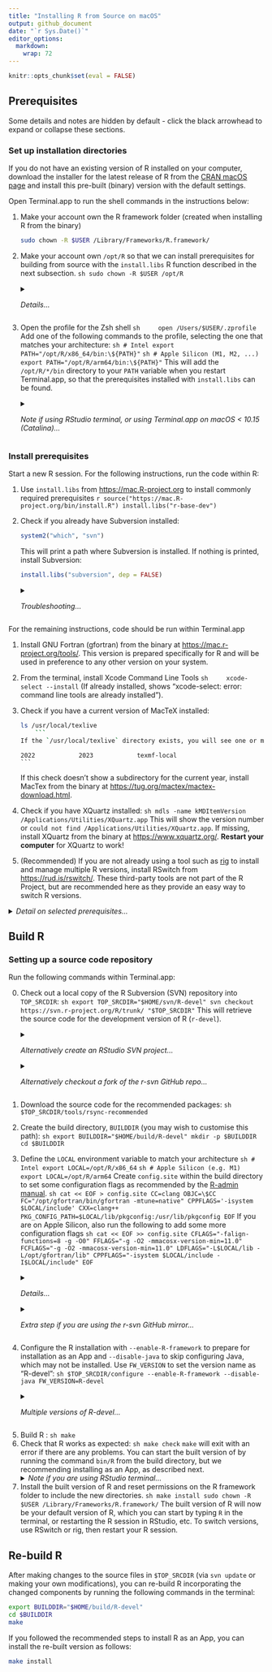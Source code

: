 ```yaml
---
title: "Installing R from Source on macOS"
output: github_document
date: "`r Sys.Date()`"
editor_options: 
  markdown: 
    wrap: 72
---
```


```r
knitr::opts_chunk$set(eval = FALSE)
```

## Prerequisites

Some details and notes are hidden by default - click the black arrowhead to 
expand or collapse these sections.

### Set up installation directories

If you do not have an existing version of R installed on your computer, download 
the installer for the latest release of R from the [CRAN macOS page](https://cran.r-project.org/bin/macosx/) and install this pre-built 
(binary) version with the default settings.

Open Terminal.app to run the shell commands in the instructions below:

1.  Make your account own the R framework folder (created when installing R from 
the binary)
    ```sh
sudo chown -R $USER /Library/Frameworks/R.framework/
   ```
2. Make your account own `/opt/R` so that we can install prerequisites for 
building from source with the `install.libs` R function described in the next subsection.
    ```sh
sudo chown -R $USER /opt/R
    ```
    <details><summary><i>Details...</i></summary> If this is skipped, you get errors when 
running `install.libs("r-base-dev")`, e.g. "Can't restore time", 
"Can't unlink already-existing object".
    </details>
3.  Open the profile for the Zsh shell 
    ```sh
    open /Users/$USER/.zprofile
    ```
    Add one of the following commands to the profile, selecting the one that 
    matches your architecture:
    ```sh
# Intel
export PATH="/opt/R/x86_64/bin:\${PATH}"
    ```
    ```sh
# Apple Silicon (M1, M2, ...)
export PATH="/opt/R/arm64/bin:\${PATH}"
    ```
    This will add the `/opt/R/*/bin` directory to your `PATH` variable 
    when you restart Terminal.app, so that the prerequisites 
    installed with `install.libs` can be found.
   <details><summary><i>Note if using RStudio terminal, or using Terminal.app on macOS < 10.15 (Catalina)...</i></summary> The code above assumes you are running shell commands in a Zsh shell (the default for Terminal.app on macOS &ge; 10.15). If you are using a bash shell, edit <code>.bash_profile</code> rather than <code>.zprofile</code>. The type of terminal in RStudio can be set in Terminal Options from the terminal or in Global Options.
</details>

### Install prerequisites

Start a new R session. For the following instructions, run the code within R:
	
[//]: # (
check .zprofile okay? 
system2 which svn - need to restart computer or something for it to be recognised once installed?
)

1.  Use `install.libs` from <https://mac.R-project.org> to install commonly required prerequisites
    ```r
source("https://mac.R-project.org/bin/install.R")
install.libs("r-base-dev")
    ```
2.  Check if you already have Subversion installed:

    ```r
system2("which", "svn")
    ```
    
    This will print a path where Subversion is installed. If nothing is 
    printed, install Subversion:

    ```r
install.libs("subversion", dep = FALSE)
    ```
    
    <details><summary><i>Troubleshooting...</i></summary> If this does not work, try installing Subversion via your preferred package manager, e.g. with Homebrew: <code>brew install svn</code>.
    </details>
    
For the remaining instructions, code should be run within Terminal.app

1.  Install GNU Fortran (gfortran) from the binary at 
<https://mac.r-project.org/tools/>. This version is prepared specifically 
for R and will be used in preference to any other version on your system.
2.  From the terminal, install Xcode Command Line Tools
    ```sh
    xcode-select --install
    ```
    (If already installed, shows "xcode-select: error: command line tools are
already installed").
3.  Check if you have a current version of MacTeX installed:
    ```sh
ls /usr/local/texlive
    ```
    If the `/usr/local/texlive` directory exists, you will see one or more subdirectories named by year, e.g.
    ```
    2022            2023            texmf-local
    ```
    If this check doesn't show a subdirectory for the current year, install MacTex from the binary at <https://tug.org/mactex/mactex-download.html>.
4.  Check if you have XQuartz installed:
    ```sh
mdls -name kMDItemVersion /Applications/Utilities/XQuartz.app
    ```
    This will show the version number or `could not find /Applications/Utilities/XQuartz.app`. If missing, install XQuartz from the binary at  <https://www.xquartz.org/>. **Restart your computer** for XQuartz to work!  
5. (Recommended)  If you are not already using a tool such as [rig](https://github.com/r-lib/rig) 
to install and manage multiple R versions, install RSwitch from <https://rud.is/rswitch/>. These third-party tools are not part of the R 
Project, but are recommended here as they provide an easy way to switch R 
versions.

<details><summary><i>Detail on selected prerequisites...</i></summary>
The following prerequisites have been installed by the above instructions:
<ul>
<li> jpeg, libpng, pkgconfig, tiff and zlib-system-stub from r-base-dev. </li>
<li> Objective C compiler from xcode command line tools. </li>
<li> Tcl/Tk and texinfo from standard installation of R binary. </li>
</ul>
The following optional prerequisites have been skipped as they are unlikely 
to be needed by R contributors
<ul>
<li> readline5. Apple's editline is sufficient. Can install with `install.libs("readline5")`. </li>
<li> Cairo/Pango. Can install both with `install.libs("pango")`. </li>
<li> Java. See [Java subsection in R-admin macOS instructions](https://cran.r-project.org/doc/manuals/r-patched/R-admin.html#Java-_0028macOS_0029) to add Java support. You may have installed Java to use a Java-using R package. </li>
</ul>
</details>

## Build R

### Setting up a source code repository

Run the following commands within Terminal.app: 

0. Check out a local copy of the R Subversion (SVN) repository into `TOP_SRCDIR`:
    ```sh
export TOP_SRCDIR="$HOME/svn/R-devel"
svn checkout https://svn.r-project.org/R/trunk/ "$TOP_SRCDIR"
    ```
    This will retrieve the source code for the development version of R (`r-devel`).
    <details><summary><i>Alternatively create an RStudio SVN project...</i></summary> You may prefer to create an RStudio project from the SVN repository. Set `https://svn.r-project.org/R/trunk/` as the Repository URL; set `R-devel` as the project directory name and create the project as a subdirectory of `/Users/<username>/svn` (or adapt the definition of `TOP_SRCDIR` to match where you create the project). This will create an SVN pane in RStudio where you can track changes.
    </details>
    <details><summary><i>Alternatively checkout a fork of the r-svn GitHub repo...</i></summary> You may prefer to use a fork of the <a href="https://github.com/r-devel/r-svn">r-svn GitHub repo</a>. Set the <code>TOP_SRCDIR</code> environment variable to the directory where you checkout your fork of the repository.
    </details>

1.  Download the source code for the recommended packages:
    ```sh
$TOP_SRCDIR/tools/rsync-recommended
    ```

2.  Create the build directory, `BUILDDIR` (you may wish to customise this path):
    ```sh
export BUILDDIR="$HOME/build/R-devel"
mkdir -p $BUILDDIR
cd $BUILDDIR
    ```

3.  Define the `LOCAL` environment variable to match your architecture
    ```sh
# Intel
export LOCAL=/opt/R/x86_64 
    ```
    ```sh
# Apple Silicon (e.g. M1)
export LOCAL=/opt/R/arm64  
    ```
    Create `config.site` within the build directory to set some configuration flags as recommended by the [R-admin manual](https://cran.r-project.org/doc/manuals/r-devel/R-admin.html#Prerequisites).
    ```sh
cat << EOF > config.site
CC=clang
OBJC=\$CC
FC="/opt/gfortran/bin/gfortran -mtune=native"
CPPFLAGS='-isystem $LOCAL/include'
CXX=clang++
PKG_CONFIG_PATH=$LOCAL/lib/pkgconfig:/usr/lib/pkgconfig
EOF
    ```
    If you are on Apple Silicon, also run the following to add some more configuration flags
    ```sh
cat << EOF >> config.site
CFLAGS="-falign-functions=8 -g -O0"
FFLAGS="-g -O2 -mmacosx-version-min=11.0"
FCFLAGS="-g -O2 -mmacosx-version-min=11.0"
LDFLAGS="-L$LOCAL/lib -L/opt/gfortran/lib"
CPPFLAGS="-isystem $LOCAL/include -I$LOCAL/include"
EOF
    ```
    <details><summary><i>Details...</i></summary> Some modifications to the recommendations in R-admin: `-O0` to enable debugging symbols and disable compiler optimisations for better debugging experience; `-mmacos-version-min` corrected [?] to `-mmacosx-version-min`; `LDFLAGS="-L$LOCAL/lib -L/opt/gfortran/lib"` added so that liblzma (in `$LOCAL/lib`) and gfortran libraries can be found. CPPFLAGS modified for Apple Silicon to link to the headers for liblzma.
    </details>
    <details><summary><i>Extra step if you are using the r-svn GitHub mirror...</i></summary>You will need to update the Makefile template to infer the SVN revision number from the git mirror. Run the following line of code to replace an `svn` command in the template with a shell script that will infer the SVN revision number: <br>
    <code>
    sed -i.bak \"s|\\\\$(GIT) svn info|\$TOP_SRCDIR/.github/scripts/svn-info.sh|\" \"\$TOP_SRCDIR/Makefile.in\"
    </code>
    </details>

4. Configure the R installation with `--enable-R-framework` to prepare for installation as an App and `--disable-java` to skip configuring Java, which may not be installed. Use `FW_VERSION` to set the version name as "R-devel":
    ```sh
$TOP_SRCDIR/configure --enable-R-framework --disable-java FW_VERSION=R-devel
    ```
    <details><summary><i>Multiple versions of R-devel...</i></summary> If you want to build multiple versions of R-devel, customize `FW_VERSION` to give a unique name to each build. Be aware that if you install R-devel from an Intel Mac binary, e.g., from <url>https://mac.r-project.org/</url> or using rig, this will use the default name "Major.Minor", using the major and minor numbers from the R version number (e.g. 4.4 for R 4.4.0 Under development version).
    </details>
    
[//]: # (
The configure options in [R-admin manual](https://cran.r-project.org/doc/manuals/r-devel/R-admin.html#Prerequisites) to define the location of X11 and tcltk libraries do not seem to be necessary.
)
    
5.  Build R :
    ```sh
make
    ```
6.  Check that R works as expected:
    ```sh
make check
    ```
    `make` will exit with an error if there are any problems. 
    You can start the built version of by running the command `bin/R` from 
    the build directory, but we recommending installing as an App, as 
    described next.
    <details><summary><i>Note if you are using RStudio terminal...</i></summary> `make check` will fail unless you run `unset R_HOME` first
    </details>
7.  Install the built version of R and reset permissions on the 
R framework folder to include the new directories.
    ```sh
make install
sudo chown -R $USER /Library/Frameworks/R.framework/
    ```
    The built version of R will now be your default version of R, which you can start by typing `R` in the terminal, or restarting the R session in RStudio, etc. To switch versions, use RSwitch or rig, then restart your R session.

## Re-build R

After making changes to the source files in `$TOP_SRCDIR` (via `svn update` or making your own modifications), 
you can re-build R incorporating the changed components by running the 
following commands in the terminal:

```sh
export BUILDDIR="$HOME/build/R-devel"
cd $BUILDDIR
make
```

If you followed the recommended steps to install R as an App, you can install 
the re-built version as follows:

```sh
make install
```

